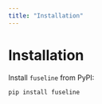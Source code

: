 ```yaml
---
title: "Installation"
---
```


# Installation

Install `fuseline` from PyPI:

```bash
pip install fuseline
```
